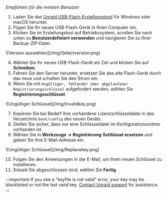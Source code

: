 *Empfohlen für die meisten Benutzer*

1. Laden Sie das [Unraid USB-Flash-Erstellungstool](https://unraid.net/download) für Windows oder macOS herunter.
2. Fügen Sie Ihr neues USB-Flash-Gerät in Ihren Computer ein.
3. Klicken Sie im Erstellungstool auf Betriebssystem, scrollen Sie nach unten zu **Benutzerdefiniert verwenden** und navigieren Sie zu Ihrer Backup-ZIP-Datei.

<div style={{ margin: 'auto', maxWidth: '600px', display: 'flex', flexDirection: 'column', alignItems: 'center' }}>
  ![Version auswählen](/img/Selectversion.png)
</div>

4. Wählen Sie Ihr neues USB-Flash-Gerät als Ziel und klicken Sie auf **Schreiben**.
5. Fahren Sie den Server herunter, ersetzen Sie das alte Flash-Gerät durch das neue und schalten Sie den Strom ein.
6. Wenn Sie mit `Ungültiger, fehlender oder abgelaufener Registrierungsschlüssel` aufgefordert werden, wählen Sie **Registrierungsschlüssel**.

<div style={{ margin: 'auto', maxWidth: '600px', display: 'flex', flexDirection: 'column', alignItems: 'center' }}>
  ![Ungültiger Schlüssel](/img/Invalidkey.png)
</div>

7. Kopieren Sie bei Bedarf Ihre vorhandene Lizenzschlüsseldatei in das Verzeichnis `boot/config` des neuen Geräts.
8. Stellen Sie sicher, dass nur eine Schlüsseldatei im Konfigurationsordner vorhanden ist.
9. Wählen Sie in ***Werkzeuge → Registrierung*** **Schlüssel ersetzen** und geben Sie Ihre E-Mail-Adresse ein.

<div style={{ margin: 'auto', maxWidth: '600px', display: 'flex', flexDirection: 'column', alignItems: 'center' }}>
  ![Ungültiger Schlüssel](/img/Replacekey.png)
</div>

10. Folgen Sie den Anweisungen in der E-Mail, um Ihren neuen Schlüssel zu installieren.
11. Sobald Sie abgeschlossen sind, wählen Sie **Fertig**.

:::important
If you see a "keyfile is not valid" error, your key may be blacklisted or not the last valid key. [Contact Unraid support](https://unraid.net/support) for assistance.
:::
